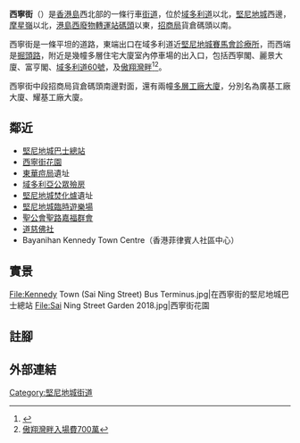 {{Infobox Hong Kong Road
| 中文街道名稱 = 西寧街
| 英文街道名稱 = Sai Ning Street
| 圖片 = File:Sai Ning Street 2018.jpg
| 圖片寬度 = 290px
| 圖片說明 = 西寧街
| 路段總長度 = 0.4
| 車速限制 = 
| 行車線數量 = 2線雙程
| 所在地區 = [[香港島|香港島]][[堅尼地城|堅尼地城]]
| 起點 = [[域多利道|域多利道]]
| 終點 = [[港島西廢物轉運站|港島西廢物轉運站]]
| 通車日期 =
}}

'''西寧街'''（{{lang-en|'''Sai Ning Street'''}}）是[[香港島|香港島]]西北部的一條行車[[街道|街道]]，位於[[域多利道|域多利道]]以北，[[堅尼地城|堅尼地城]]西邊，[[摩星嶺|摩星嶺]]以北，[[港島西廢物轉運站|港島西廢物轉運站]][[碼頭|碼頭]]以東，[[招商局|招商局]]貨倉碼頭以南。

西寧街是一條平坦的道路，東端出口在域多利道近[[堅尼地城賽馬會診療所|堅尼地城賽馬會診療所]]，而西端是[[掘頭路|掘頭路]]，附近是幾幢多層住宅大廈室內停車場的出入口，包括西寧閣、麗景大廈、富亨閣、[[域多利道60號|域多利道60號]]，及[[傲翔灣畔|傲翔灣畔]]<ref>{{Cite web |url=http://financenews.sina.com/mingpao/000-000-107-104/404/2008-08-07/1508331558.shtml |title=置地域多利道新盤獲批售樓_北美新浪財經 |access-date=2008-08-18 |archive-date=2020-11-30 |archive-url=https://web.archive.org/web/20201130192940/http://financenews.sina.com/mingpao/000-000-107-104/404/2008-08-07/1508331558.shtml |dead-url=yes }}</ref><ref>[http://www.hkcd.com.hk/content/2008-09/04/content_2148227.htm 傲翔灣畔入場費700萬]{{Dead link|date=2018年6月 |bot=InternetArchiveBot |fix-attempted=no }}</ref>。

西寧街中段招商局貨倉碼頭南邊對面，還有兩幢[[多層工廠大廈|多層工廠大廈]]，分別名為廣基工廠大廈、耀基工廠大廈。

==鄰近==
*[[堅尼地城（西寧街）巴士總站|堅尼地城巴士總站]]
*[[西寧街花園|西寧街花園]]
*[[東華痘局|東華痘局]]遺址
*[[域多利亞公眾殮房|域多利亞公眾殮房]]
*[[堅尼地城焚化爐|堅尼地城焚化爐]]遺址
*[[堅尼地城臨時遊樂場|堅尼地城臨時遊樂場]]
*[[聖公會聖路嘉福群會|聖公會聖路嘉福群會]]
*[[道慈佛社|道慈佛社]]
*Bayanihan Kennedy Town Centre（香港菲律賓人社區中心）

==實景==
<gallery mode=packed heights=150px style="text-align:left">
File:Kennedy Town (Sai Ning Street) Bus Terminus.jpg|在西寧街的堅尼地城巴士總站
File:Sai Ning Street Garden 2018.jpg|西寧街花園
</gallery>

==註腳==
{{reflist}}

==外部連結==
{{commonscat-inline|Sai Ning Street}}

[[Category:堅尼地城街道|Category:堅尼地城街道]]